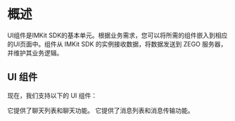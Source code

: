 # 概述

UI组件是IMKit SDK的基本单元。根据业务需求，您可以将所需的组件嵌入到相应的UI页面中。组件从 IMKit SDK 的实例接收数据，将数据发送到 ZEGO 服务器，并维护其业务逻辑。

## UI 组件 

现在，我们支持以下的 UI 组件：

<CardGroup cols={2}>
  
  <Card title="会话组件" href="./02-Conversation component.mdx">
    它提供了聊天列表和聊天功能。
  </Card>

  <Card title="消息组件" href="./03-Message component.mdx">
    它提供了消息列表和消息传输功能。
  </Card>

</CardGroup>
